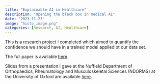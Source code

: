 ```yaml
---
title: "Explainable AI in Healthcare"
description: "Opening the black box in medical AI"
date: "2023-11-23"
image: "histo_image.png"
categories: [Research, AI, Healthcare]
---
```


This is a research project I completed which aimed to quantify the confidence we should have in a trained model applied ot our data set.

The full paper is available [here](Research_Task_Gurpreet_Johl.pdf).

Slides from a presentation I gave at the Nuffield Department of Orthopaedics, Rheumatology and Musculoskeletal Sciences (NDORMS) at the University of Oxford are available [here](https://docs.google.com/presentation/d/1-ArIC5GdrNPtVm8Wbwe7qTjOkUNGnzd2I_SAYQBNLnE/edit?usp=sharing).

